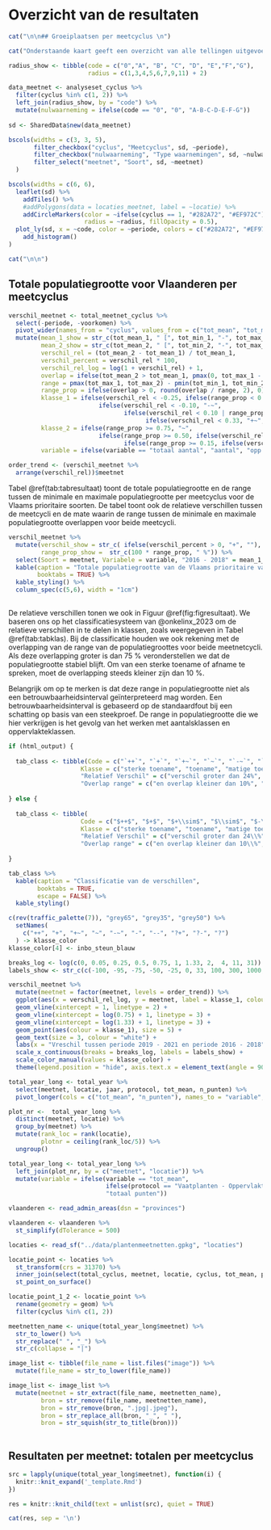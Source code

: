 # Overzicht van de resultaten

```r

cat("\n\n## Groeiplaatsen per meetcyclus \n")

cat("Onderstaande kaart geeft een overzicht van alle tellingen uitgevoerd in kader van de vaatplantenmeetnetten (na preprocessing). De bijhorende figuur geeft de distributie van de Floroncodes weer voor de twee afgewerkte meetcycli. De filters laten toe om een soort en een meetcyclus te selecteren. Je kan ook kiezen om al dan niet nulwaarnemingen te visualiseren.")
```

```r

radius_show <- tibble(code = c("0","A", "B", "C", "D", "E","F","G"),
                      radius = c(1,3,4,5,6,7,9,11) + 2)

data_meetnet <- analyseset_cyclus %>%
  filter(cyclus %in% c(1, 2)) %>%
  left_join(radius_show, by = "code") %>%
  mutate(nulwaarneming = ifelse(code == "0", "0", "A-B-C-D-E-F-G")) 
  
sd <- SharedData$new(data_meetnet)

bscols(widths = c(3, 3, 5),
       filter_checkbox("cyclus", "Meetcyclus", sd, ~periode),
       filter_checkbox("nulwaarneming", "Type waarnemingen", sd, ~nulwaarneming),
       filter_select("meetnet", "Soort", sd, ~meetnet)
  )

bscols(widths = c(6, 6),
  leaflet(sd) %>%
    addTiles() %>%
    #addPolygons(data = locaties_meetnet, label = ~locatie) %>%
    addCircleMarkers(color = ~ifelse(cyclus == 1, "#282A72", "#EF972C"),  label = ~str_c(meetnet, " ", code), stroke = FALSE,
                     radius = ~radius, fillOpacity = 0.5),
  plot_ly(sd, x = ~code, color = ~periode, colors = c("#282A72", "#EF972C")) %>%
    add_histogram()
)

```

```r

cat("\n\n")

```

## Totale populatiegrootte voor Vlaanderen per meetcyclus

```r

verschil_meetnet <- total_meetnet_cyclus %>%
  select(-periode, -voorkomen) %>%
  pivot_wider(names_from = "cyclus", values_from = c("tot_mean", "tot_min", "tot_max")) %>%
  mutate(mean_1_show = str_c(tot_mean_1, " [", tot_min_1, "-", tot_max_1, "]"),
         mean_2_show = str_c(tot_mean_2, " [", tot_min_2, "-", tot_max_2, "]"),
         verschil_rel = (tot_mean_2 - tot_mean_1) / tot_mean_1,
         verschil_percent = verschil_rel * 100,
         verschil_rel_log = log(1 + verschil_rel) + 1,
         overlap = ifelse(tot_mean_2 > tot_mean_1, pmax(0, tot_max_1 - tot_min_2), pmax(0, tot_max_2 - tot_min_1)),
         range = pmax(tot_max_1, tot_max_2) - pmin(tot_min_1, tot_min_2),
         range_prop = ifelse(overlap > 0, round(overlap / range, 2), 0),
         klasse_1 = ifelse(verschil_rel < -0.25, ifelse(range_prop < 0.10, "--", "-"),
                         ifelse(verschil_rel < -0.10, "-~",
                                ifelse(verschil_rel < 0.10 | range_prop  >= 0.75, "~",
                                      ifelse(verschil_rel < 0.33, "+~", ifelse(range_prop < 0.10, "++", "+"))))),
         klasse_2 = ifelse(range_prop >= 0.75, "~",
                         ifelse(range_prop >= 0.50, ifelse(verschil_rel > 0, "+~", "-~"),
                                ifelse(range_prop >= 0.15, ifelse(verschil_rel > 0, "+", "-"), ifelse(verschil_rel > 0, "++", "--")))),
         variable = ifelse(variable == "totaal aantal", "aantal", "opp (m²)"))

order_trend <- (verschil_meetnet %>%
  arrange(verschil_rel))$meetnet
```

Tabel \@ref(tab:tabresultaat) toont de totale populatiegrootte en de range tussen de minimale en maximale populatiegrootte per meetcyclus voor de Vlaams prioritaire soorten.
De tabel toont ook de relatieve verschillen tussen de meetcycli en de mate waarin de range tussen de minimale en maximale populatiegrootte overlappen voor beide meetcycli.

```r

verschil_meetnet %>%
  mutate(verschil_show = str_c( ifelse(verschil_percent > 0, "+", ""), round(verschil_percent), " %"),
         range_prop_show =  str_c(100 * range_prop, " %")) %>%
  select(Soort = meetnet, Variabele = variable, "2016 - 2018" = mean_1_show, "2019 - 2021" = mean_2_show, "Relatief verschil" = verschil_show, "Overlap range" = range_prop_show) %>%
  kable(caption = "Totale populatiegrootte van de Vlaams prioritaire vaatplanten per meetcyclus en reltief verschil tussen de meetcycli",
        booktabs = TRUE) %>%
  kable_styling() %>%
  column_spec(c(5,6), width = "1cm")
  
```

De relatieve verschillen tonen we ook in Figuur \@ref(fig:figresultaat).
We baseren ons op het classificatiesysteem van @onkelinx_2023 om de relatieve verschillen in te delen in klassen, zoals weergegeven in Tabel \@ref(tab:tabklas).
Bij de classificatie houden we ook rekening met de overlapping van de range van de populatiegroottes voor beide meetnetcycli.
Als deze overlapping groter is dan 75 % veronderstellen we dat de populatiegrootte stabiel blijft.
Om van een sterke toename of afname te spreken, moet de overlapping steeds kleiner zijn dan 10 %.

Belangrijk om op te merken is dat deze range in populatiegrootte niet als een betrouwbaarheidsinterval geïnterpreteerd mag worden.
Een betrouwbaarheidsinterval is gebaseerd op de standaardfout bij een schatting op basis van een steekproef.
De range in populatiegrootte die we hier verkrijgen is het gevolg van het werken met aantalsklassen en oppervlakteklassen.

```r

if (html_output) {
  
  tab_class <- tibble(Code = c("`++`", "`+`", "`+~`", "`~`", "`-~`", "`-`", "`--`"),
                    Klasse = c("sterke toename", "toename", "matige toename", "stabiel", "matige afname", "afname", "sterke afname"),
                    "Relatief Verschil" = c("verschil groter dan 24%", "verschil groter dan 24%", "verschil tussen 10% en 24%", "verschil tussen -10% en 10%", "verschil tussen -33% en -10%", "verschil kleiner dan -33%", "verschil kleiner dan -33%"),
                    "Overlap range" = c("en overlap kleiner dan 10%", "en overlap tussen 10% en 75%", "en overlap tussen 10% en 75%","of overlap groter dan 75%", "en overlap tussen 10% en 75%", "en overlap tussen 10% en 75%", "en overlap kleiner dan 10%"))
  
} else {
  
  tab_class <- tibble(
                    Code = c("$++$", "$+$", "$+\\sim$", "$\\sim$", "$-\\sim$", "$-$", "$--$"),
                    Klasse = c("sterke toename", "toename", "matige toename", "stabiel", "matige afname", "afname", "sterke afname"),
                    "Relatief Verschil" = c("verschil groter dan 24\\%", "verschil groter dan 24\\%", "verschil tussen 10\\% en 24\\%", "verschil tussen -10\\% en 10\\%", "verschil tussen -33\\% en -10\\%", "verschil kleiner dan -33\\%", "verschil kleiner dan -33\\%"),
                    "Overlap range" = c("en overlap kleiner dan 10\\%", "en overlap tussen 10\\% en 75\\%", "en overlap tussen 10\\% en 75\\%","of overlap groter dan 75\\%", "en overlap tussen 10\\% en 75\\%", "en overlap tussen 10\\% en 75\\%", "en overlap kleiner dan 10\\%"))
  
}

```

```r
tab_class %>%
  kable(caption = "Classificatie van de verschillen",
        booktabs = TRUE,
        escape = FALSE) %>%
  kable_styling()

```

```r

c(rev(traffic_palette(7)), "grey65", "grey35", "grey50") %>%
  setNames(
    c("++", "+", "+~", "~", "-~", "-", "--", "?+", "?-", "?")
  ) -> klasse_color
klasse_color[4] <- inbo_steun_blauw

breaks_log <- log(c(0, 0.05, 0.25, 0.5, 0.75, 1, 1.33, 2,  4, 11, 31)) + 1
labels_show <- str_c(c(-100, -95, -75, -50, -25, 0, 33, 100, 300, 1000, 3000), " %")

verschil_meetnet %>%
  mutate(meetnet = factor(meetnet, levels = order_trend)) %>%
  ggplot(aes(x = verschil_rel_log, y = meetnet, label = klasse_1, colour = klasse_1)) +
  geom_vline(xintercept = 1, linetype = 2) +
  geom_vline(xintercept = log(0.75) + 1, linetype = 3) +
  geom_vline(xintercept = log(1.33) + 1, linetype = 3) +
  geom_point(aes(colour = klasse_1), size = 5) +
  geom_text(size = 3, colour = "white") +
  labs(x = "Vreschil tussen periode 2019 - 2021 en periode 2016 - 2018", y = "Soort") +
  scale_x_continuous(breaks = breaks_log, labels = labels_show) +
  scale_color_manual(values = klasse_color) +
  theme(legend.position = "hide", axis.text.x = element_text(angle = 90))
```

```r

total_year_long <- total_year %>%
  select(meetnet, locatie, jaar, protocol, tot_mean, n_punten) %>%
  pivot_longer(cols = c("tot_mean", "n_punten"), names_to = "variable", values_to = "aantal")

plot_nr <-  total_year_long %>%
  distinct(meetnet, locatie) %>%
  group_by(meetnet) %>%
  mutate(rank_loc = rank(locatie),
         plotnr = ceiling(rank_loc/5)) %>%
  ungroup()

total_year_long <- total_year_long %>%
  left_join(plot_nr, by = c("meetnet", "locatie")) %>%
  mutate(variable = ifelse(variable == "tot_mean",
                           ifelse(protocol == "Vaatplanten - Oppervlakte", "totaal oppervlakte (m²)", "totaal aantal"),
                           "totaal punten"))
```

```r
vlaanderen <- read_admin_areas(dsn = "provinces")

vlaanderen <- vlaanderen %>%
  st_simplify(dTolerance = 500)

```

```r

locaties <- read_sf("../data/plantenmeetnetten.gpkg", "locaties")

locatie_point <- locaties %>%
  st_transform(crs = 31370) %>%
  inner_join(select(total_cyclus, meetnet, locatie, cyclus, tot_mean, periode, voorkomen), by = c("meetnet", "locatie")) %>%
  st_point_on_surface() 

locatie_point_1_2 <- locatie_point %>%
  rename(geometry = geom) %>%
  filter(cyclus %in% c(1, 2))

```

```r
meetnetten_name <- unique(total_year_long$meetnet) %>%
  str_to_lower() %>%
  str_replace(" ", "_") %>%
  str_c(collapse = "|")

image_list <- tibble(file_name = list.files("image")) %>%
  mutate(file_name = str_to_lower(file_name))

image_list <- image_list %>%
  mutate(meetnet = str_extract(file_name, meetnetten_name),
         bron = str_remove(file_name, meetnetten_name),
         bron = str_remove(bron, ".jpg|.jpeg"),
         bron = str_replace_all(bron, "_", " "),
         bron = str_squish(str_to_title(bron)))
  
```

## Resultaten per meetnet: totalen per meetcyclus

```r

src = lapply(unique(total_year_long$meetnet), function(i) {
  knitr::knit_expand('_template.Rmd')
})

res = knitr::knit_child(text = unlist(src), quiet = TRUE)

cat(res, sep = '\n')

```
